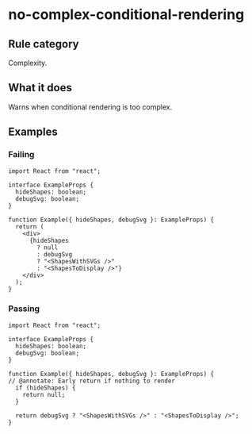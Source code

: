 # no-complex-conditional-rendering

## Rule category

Complexity.

## What it does

Warns when conditional rendering is too complex.

## Examples

### Failing

```tsx
import React from "react";

interface ExampleProps {
  hideShapes: boolean;
  debugSvg: boolean;
}

function Example({ hideShapes, debugSvg }: ExampleProps) {
  return (
    <div>
      {hideShapes
        ? null
        : debugSvg
        ? "<ShapesWithSVGs />"
        : "<ShapesToDisplay />"}
    </div>
  );
}
```

### Passing

```tsx
import React from "react";

interface ExampleProps {
  hideShapes: boolean;
  debugSvg: boolean;
}

function Example({ hideShapes, debugSvg }: ExampleProps) {
// @annotate: Early return if nothing to render
  if (hideShapes) {
    return null;
  }

  return debugSvg ? "<ShapesWithSVGs />" : "<ShapesToDisplay />";
}
```

